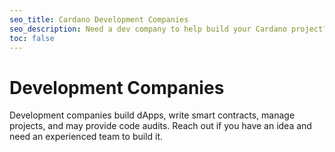 ```yaml
---
seo_title: Cardano Development Companies
seo_description: Need a dev company to help build your Cardano project? These Pro teams build dApps, write smart contracts, manage projects, and provide code audits.
toc: false
---
```



# Development Companies

Development companies build dApps, write smart contracts, manage projects, and may provide code audits. Reach out if you have an idea and need an experienced team to build it.

<DefaultDataTable projects={builders} filterBy="dev_company" />
